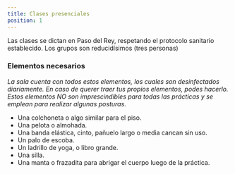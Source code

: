 ```yaml
---
title: Clases presenciales
position: 1
---
```



Las clases se dictan en Paso del Rey, respetando el protocolo sanitario establecido. Los grupos son reducidísimos (tres personas)

<ConsideracionesGenerales />

### Elementos necesarios

_La sala cuenta con todos estos elementos, los cuales son desinfectados diariamente. En caso de querer traer tus propios elementos, podes hacerlo.
Estos elementos NO son imprescindibles para todas las prácticas y se emplean para realizar algunas posturas_.

- Una colchoneta o algo similar para el piso.
- Una pelota o almohada.
- Una banda elástica, cinto, pañuelo largo o media cancan sin uso.
- Un palo de escoba.
- Un ladrillo de yoga, o libro grande.
- Una silla.
- Una manta o frazadita para abrigar el cuerpo luego de la práctica.
